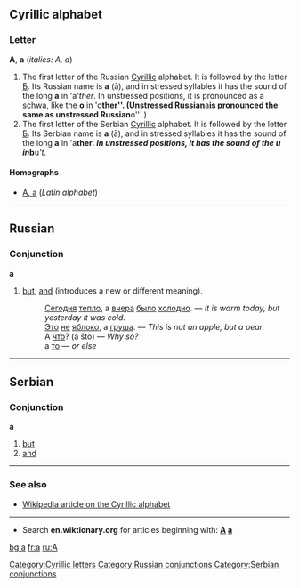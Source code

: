 ==Cyrillic alphabet==
[[Category:Cyrillic letters]]
===Letter===
'''А''', '''а''' (''italics: A, a'')

#The first letter of the Russian [[Cyrillic]] alphabet. It is followed by the letter [[б|Б]]. Its Russian name is '''а''' (ā), and in stressed syllables it has the sound of the long '''a''' in {{f}}'a'''ther''. In unstressed positions, it is pronounced as a [[schwa]], like the '''o''' in {{m}}'o'''ther''. (Unstressed Russian '''а''' is pronounced the same as unstressed Russian '''о'''.)
#The first letter of the Serbian [[Cyrillic]] alphabet. It is followed by the letter [[б|Б]]. Its Serbian name is '''а''' (ā), and in stressed syllables it has the sound of the long '''a''' in {{f}}'a'''ther''. In unstressed positions, it has the sound of the '''u''' in ''b'''u'''t''.

====Homographs====
*[[a|A, a]] (''Latin alphabet'')


----

==Russian==
[[Category:Russian conjunctions]]
===Conjunction===
'''а'''

#[[but]], [[and]] (introduces a new or different meaning).
#:[[Сегодня]] [[теплый|тепло]], а [[вчера]] [[быть|было]] [[холодный|холодно]]. — ''It is warm today, but yesterday it was cold.''
#:[[Это]] [[не]] [[яблоко]], а [[груша]]. — ''This is not an apple, but a pear.''
#:А [[что]]? (a što) — ''Why so?''
#:а [[тот|то]] — ''or else''


----
==Serbian==
[[Category:Serbian conjunctions]]
===Conjunction===
'''а'''
#[[but]]
#[[and]]


----
===See also===
*[[w:Cyrillic alphabet|Wikipedia article on the Cyrillic alphabet]]
----
*Search '''en.wiktionary.org''' for articles beginning with: '''[http://wiktionary.org/w/wiki.phtml?title=Special:Allpages&from=А А] [http://wiktionary.org/w/wiki.phtml?title=Special:Allpages&from=а а]'''

[[bg:а]]
[[fr:а]]
[[ru:А]]